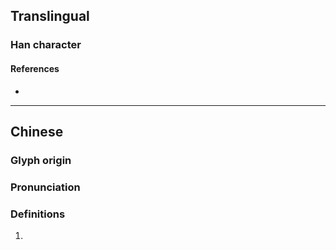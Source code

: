 {{character info/new}}
==Translingual==

===Han character===
{{Han char|rn=96|rad=玉|as=17|sn=22|four=11107|canj=NBMGI|ids=⿱彌玉}}

====References====
* {{Han ref|kx=0745.180|dkj=21349|dj=1153.280|hdz=21146.100|uh=74D5|ud=29909|bh=F6F1|bd=63217}}

----

==Chinese==
{{zh-forms|s=𤦀}}

===Glyph origin===
{{Han etym}}

===Pronunciation===
{{zh-pron
|m=mí
}}

===Definitions===
{{zh-hanzi}}

# {{rfdef|zh}}